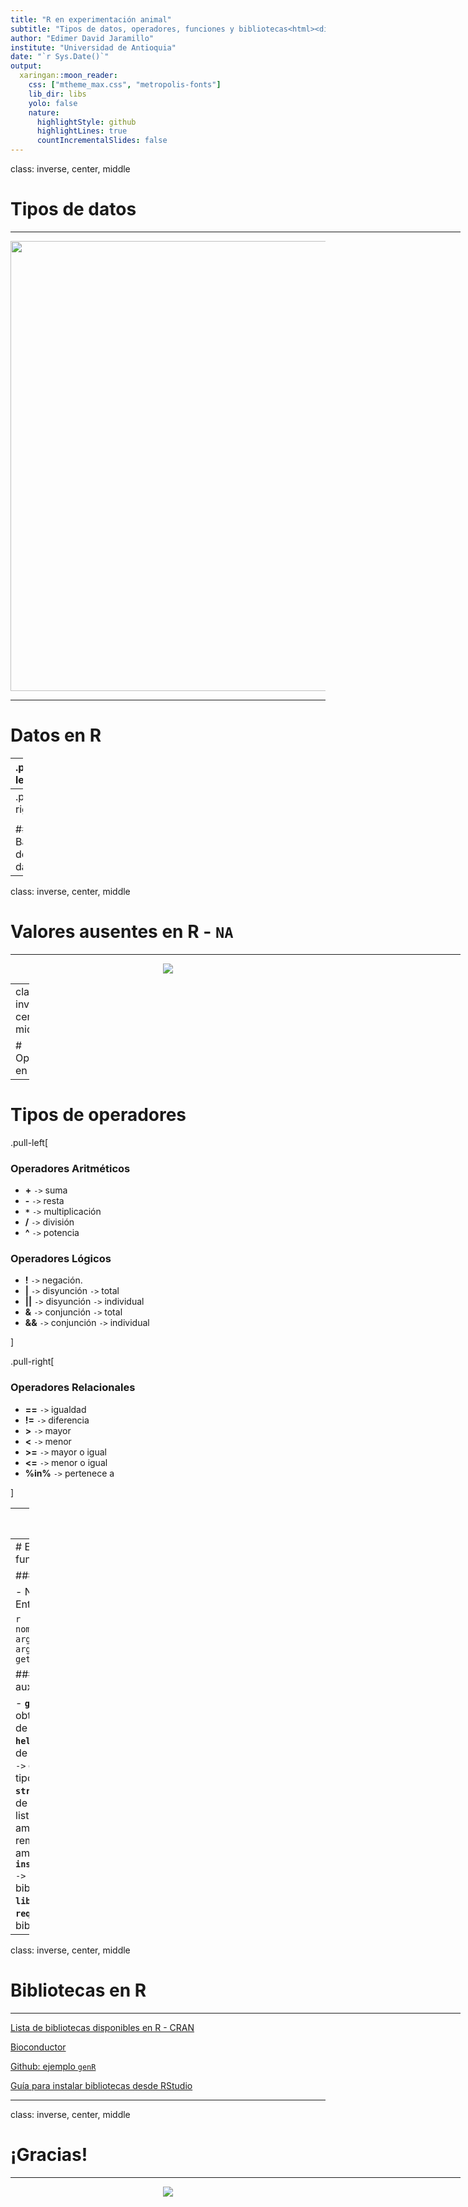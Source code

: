 ```yaml
---
title: "R en experimentación animal"
subtitle: "Tipos de datos, operadores, funciones y bibliotecas<html><div style='float:left'></div><hr color='#EB811B' size=1px width=800px></html>"
author: "Edimer David Jaramillo"
institute: "Universidad de Antioquia"
date: "`r Sys.Date()`"
output:
  xaringan::moon_reader:
    css: ["mtheme_max.css", "metropolis-fonts"]
    lib_dir: libs
    yolo: false
    nature:
      highlightStyle: github
      highlightLines: true
      countIncrementalSlides: false
---
```


class: inverse, center, middle

# Tipos de datos
<html><div style='float:left'></div><hr color='#EB811B' size=1px width=720px></html> 

<center>
<img src="https://rstudio-education.github.io/hopr/images/hopr_0306.png" width = 720/>
</center>



---

# Datos en R

--
.pull-left[

### Básicos

- *Numérico* `->` **`numeric`** o  **`double`**
- *Entero* `->` **`integer`**
- *Caracteres* (texto) `->` **`character`**
  - *Factor* `->` **`factor`**
- *Lógicos* `->` **`logical`**

### Estructurados

- *Vector* `->` **`vector()`** o  **`c()`** 
- *Matriz* `->` **`matrix()`** 
- *Base de datos* `->` **`data.frame()`** 
- *Lista* `->` **`list()`**  
]

--
.pull-right[

<center>
<img src="img/tipos_variables.jpg"/>
</center>

#### Base de datos
<center>
<img src="https://rstudio-education.github.io/hopr/images/hopr_0302.png"/>
</center>
]

---
class: inverse, center, middle

# Valores ausentes en R - `NA`
<html><div style='float:left'></div><hr color='#EB811B' size=1px width=720px></html>

<center>
<img src="img/na.png"/>
</center>

---
class: inverse, center, middle

# Operadores en R
<html><div style='float:left'></div><hr color='#EB811B' size=1px width=720px></html>

---

# Tipos de operadores


.pull-left[

### Operadores Aritméticos

- **+** `->` suma
- **-** `->` resta
- **`*`** `->` multiplicación
- **/** `->` división
- **^** `->` potencia

### Operadores Lógicos

- **!** `->` negación.
- **|** `->` disyunción `->` total
- **||** `->` disyunción `->` individual
- **&** `->` conjunción `->` total
- **&&** `->` conjunción `->` individual
  
]


.pull-right[

### Operadores Relacionales

- **==** `->` igualdad
- **!=** `->` diferencia
- **>** `->` mayor
- **<** `->` menor
- **>=** `->` mayor o igual
- **<=** `->` menor o igual
- **%in%** `->` pertenece a

]

---
class: inverse, center, middle

# Funciones en R
<html><div style='float:left'></div><hr color='#EB811B' size=1px width=720px></html> 

---
# Estructura de una función

### Componentes

- Nombre, Cuerpo y Entorno

```r
  nombre(argumento_1, argumento_2, ..., argumento_p)
* getwd()
```

### Funciones auxiliares

- **`getwd()`** `->` obtener directorio de trabajo actual.
- **`help()`** `->` sistema de ayuda.
- **`class()`** `->` clase atómica o tipo de datos.
- **`str()`** `->` estructura de datos.
- **`ls()`** `->` lista de objetos en ambiente.
- **`rm()`** `->` remover objetos del ambiente.
- **`install.packages()`** `->` instalar bibliotecas.
- **`library()`** o  **`require()`** `->` cargar bibliotecas.

---
class: inverse, center, middle

# Bibliotecas en R
<html><div style='float:left'></div><hr color='#EB811B' size=1px width=720px></html> 

[Lista de bibliotecas disponibles en R - CRAN](https://cran.r-project.org/web/packages/available_packages_by_name.html)

[Bioconductor](http://bioconductor.org/)

[Github: ejemplo `genR`](https://github.com/Edimer/genR)

[Guía para instalar bibliotecas desde RStudio](https://rproject-udea.netlify.app/temas/guides/01-installpackage)

---
class: inverse, center, middle

# ¡Gracias!

<html><div style='float:left'></div><hr color='#EB811B' size=1px width=720px></html> 

<center>
<img src="img/gracias.gif"/>
</center>

